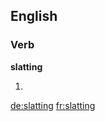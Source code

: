 ==English==

===Verb===
'''slatting'''

# {{third-person singular of|slat}}

[[de:slatting]]
[[fr:slatting]]